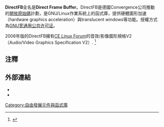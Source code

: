{{NoteTA|G1=IT|G2=FL}}
{{Infobox software
| name                   = DirectFB
| logo                   =
| screenshot             =
| caption                =
| collapsible            =
| author                 =
| developer              = Denis Oliver Kropp
| released               =
| latest release version = 1.7.7
| latest release date    = {{start date and age|2015|02|1}}
| latest preview version =
| latest preview date    =
| programming language   = [[C语言|C]]<ref>{{Cite web |url=http://www.ohloh.net/p/5134 |title=Ohloh Analysis Summary - DirectFB |accessdate=2019-11-15 |archive-date=2012-10-10 |archive-url=https://web.archive.org/web/20121010133209/http://www.ohloh.net/p/5134 |dead-url=no }}</ref>
| operating system       = [[Linux|Linux]], [[macOS|macOS]]
| platform               =
| size                   =
| language               = 
| genre                  = [[函式库|库]]
| license                = [[LGPL|LGPL]]
| repo                   = {{URL|https://github.com/deniskropp/DirectFB}}
}}
'''DirectFB'''全名是'''Direct Frame Buffer'''。DirectFB是德國Convergence公司推動的[[開放原始碼|開放原始碼]]計劃，是GNU/Linux作業系統上的函式庫，提供硬體圖形加速（hardware graphics acceleration）與translucent windows等功能。授權方式為[[GNU宽通用公共许可证|GNU宽通用公共许可证]]。

2006年版的DirectFB擁有[[CE_Linux_Forum|CE Linux Forum]]的音效/影像圖形規格V2（Audio/Video Graphics Specification V2）. <ref>{{Cite web |url=http://tree.celinuxforum.org/CelfPubWiki/AudioVideoGraphicsSpec_V2 |title=AudioVideoGraphicsSpec_V2 - CE Linux Public |accessdate=2009-07-17 |archive-date=2008-07-04 |archive-url=https://web.archive.org/web/20080704172518/http://tree.celinuxforum.org/CelfPubWiki/AudioVideoGraphicsSpec_V2 |dead-url=no }}</ref>

== 注釋 ==
<references/>

== 外部連結 ==
* {{Official|http://www.directfb.net/}}
* {{Freshmeat|directfb|DirectFB}}

{{Linux-stub}}

[[Category:自由發展元件與函式庫|Category:自由發展元件與函式庫]]